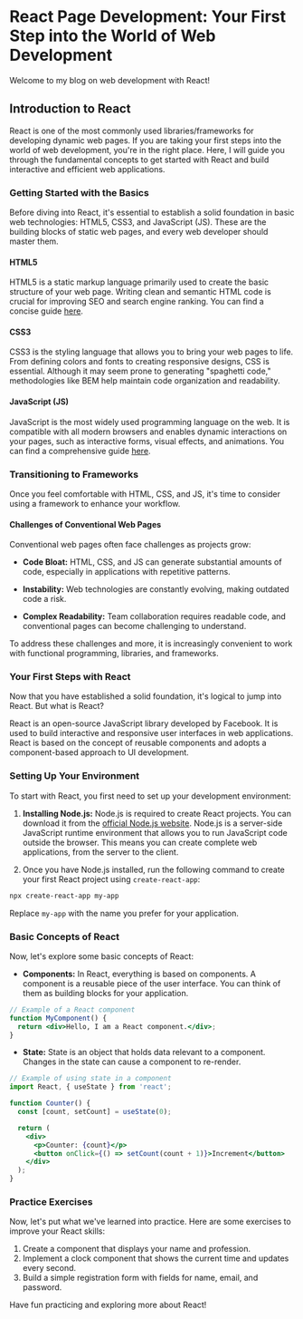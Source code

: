 # React Page Development: Your First Step into the World of Web Development

Welcome to my blog on web development with React!

## Introduction to React

React is one of the most commonly used libraries/frameworks for developing dynamic web pages. If you are taking your first steps into the world of web development, you're in the right place. Here, I will guide you through the fundamental concepts to get started with React and build interactive and efficient web applications.

### Getting Started with the Basics

Before diving into React, it's essential to establish a solid foundation in basic web technologies: HTML5, CSS3, and JavaScript (JS). These are the building blocks of static web pages, and every web developer should master them.

#### HTML5

HTML5 is a static markup language primarily used to create the basic structure of your web page. Writing clean and semantic HTML code is crucial for improving SEO and search engine ranking. You can find a concise guide [here](https://github.com/your-html-repository).

#### CSS3

CSS3 is the styling language that allows you to bring your web pages to life. From defining colors and fonts to creating responsive designs, CSS is essential. Although it may seem prone to generating "spaghetti code," methodologies like BEM help maintain code organization and readability.

#### JavaScript (JS)

JavaScript is the most widely used programming language on the web. It is compatible with all modern browsers and enables dynamic interactions on your pages, such as interactive forms, visual effects, and animations. You can find a comprehensive guide [here](https://github.com/your-js-repository).

### Transitioning to Frameworks

Once you feel comfortable with HTML, CSS, and JS, it's time to consider using a framework to enhance your workflow.

#### Challenges of Conventional Web Pages

Conventional web pages often face challenges as projects grow:

- **Code Bloat:** HTML, CSS, and JS can generate substantial amounts of code, especially in applications with repetitive patterns.

- **Instability:** Web technologies are constantly evolving, making outdated code a risk.

- **Complex Readability:** Team collaboration requires readable code, and conventional pages can become challenging to understand.

To address these challenges and more, it is increasingly convenient to work with functional programming, libraries, and frameworks.

### Your First Steps with React

Now that you have established a solid foundation, it's logical to jump into React. But what is React?

React is an open-source JavaScript library developed by Facebook. It is used to build interactive and responsive user interfaces in web applications. React is based on the concept of reusable components and adopts a component-based approach to UI development.

### Setting Up Your Environment

To start with React, you first need to set up your development environment:

1. **Installing Node.js:** Node.js is required to create React projects. You can download it from the [official Node.js website](https://nodejs.org/es/). Node.js is a server-side JavaScript runtime environment that allows you to run JavaScript code outside the browser. This means you can create complete web applications, from the server to the client.

2. Once you have Node.js installed, run the following command to create your first React project using `create-react-app`:

```bash
npx create-react-app my-app
```

Replace `my-app` with the name you prefer for your application.

### Basic Concepts of React

Now, let's explore some basic concepts of React:

- **Components:** In React, everything is based on components. A component is a reusable piece of the user interface. You can think of them as building blocks for your application.

```jsx
// Example of a React component
function MyComponent() {
  return <div>Hello, I am a React component.</div>;
}
```

- **State:** State is an object that holds data relevant to a component. Changes in the state can cause a component to re-render.

```jsx
// Example of using state in a component
import React, { useState } from 'react';

function Counter() {
  const [count, setCount] = useState(0);

  return (
    <div>
      <p>Counter: {count}</p>
      <button onClick={() => setCount(count + 1)}>Increment</button>
    </div>
  );
}
```

### Practice Exercises

Now, let's put what we've learned into practice. Here are some exercises to improve your React skills:

1. Create a component that displays your name and profession.
2. Implement a clock component that shows the current time and updates every second.
3. Build a simple registration form with fields for name, email, and password.

Have fun practicing and exploring more about React!
